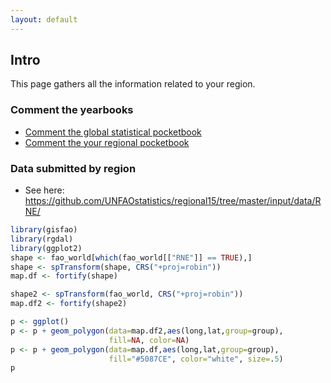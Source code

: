 ```yaml
---
layout: default
---
```


## Intro

This page gathers all the information related to your region. 


### Comment the yearbooks

- [Comment the global statistical pocketbook](comment.html)
- [Comment the your regional pocketbook](comment_regional.html)

### Data submitted by region

- See here: <https://github.com/UNFAOstatistics/regional15/tree/master/input/data/RNE/>


```r
library(gisfao)
library(rgdal)
library(ggplot2)
shape <- fao_world[which(fao_world[["RNE"]] == TRUE),]
shape <- spTransform(shape, CRS("+proj=robin"))
map.df <- fortify(shape)

shape2 <- spTransform(fao_world, CRS("+proj=robin"))
map.df2 <- fortify(shape2)

p <- ggplot()
p <- p + geom_polygon(data=map.df2,aes(long,lat,group=group), 
                      fill=NA, color=NA)
p <- p + geom_polygon(data=map.df,aes(long,lat,group=group), 
                      fill="#5087CE", color="white", size=.5)
p
```
